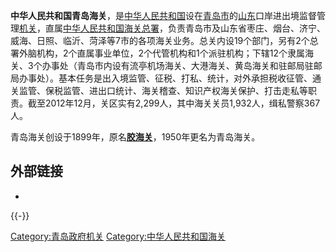 {{unreferenced|time=2019-01-31T06:52:48+00:00}}
'''中华人民共和国青岛海关'''，是[[中华人民共和国|中华人民共和国]]设在[[青岛市|青岛市]]的[[山东|山东]]口岸进出境监督管理[[机关|机关]]，直属[[中华人民共和国海关总署|中华人民共和国海关总署]]，负责青岛市及山东省枣庄、烟台、济宁、威海、日照、临沂、菏泽等7市的各项海关业务。总关内设19个部门，另有2个总署外脑机构，2个直属事业单位，2个代管机构和1个派驻机构；下辖12个隶属海关、3个办事处（青岛市内设有流亭机场海关、大港海关、黄岛海关和驻邮局驻邮局办事处）。基本任务是出入境监管、征税、打私、统计，对外承担税收征管、通关监管、保税监管、进出口统计、海关稽查、知识产权海关保护、打击走私等职责。截至2012年12月，关区实有2,299人，其中海关关员1,932人，缉私警察367人。

青岛海关创设于1899年，原名'''[[胶海关|胶海关]]'''，1950年更名为青岛海关。

==外部链接==
*{{cite web
|url=http://qingdao.customs.gov.cn/
|title=中华人民共和国青岛海关
|publisher=青岛海关办公室
|access-date=2012-03-20
|archive-url=https://web.archive.org/web/20120313090533/http://qingdao.customs.gov.cn/
|archive-date=2012-03-13
|dead-url=yes
}}

{{-}}
{{中华人民共和国海关|直}}
{{青岛小作品}}
{{gov-stub}}

[[Category:青岛政府机关|Category:青岛政府机关]]
[[Category:中华人民共和国海关|Category:中华人民共和国海关]]